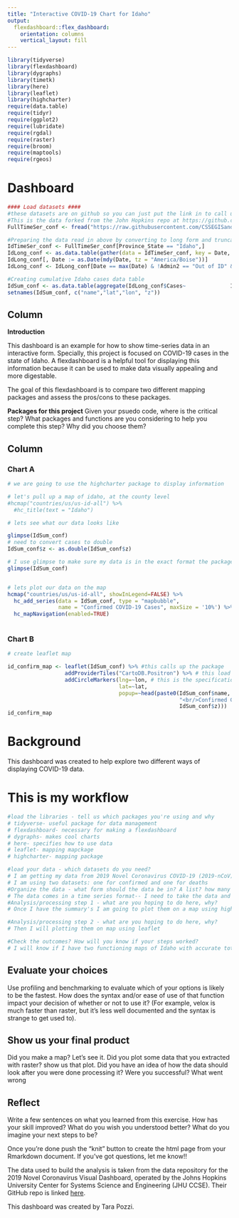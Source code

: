 ---
title: "Interactive COVID-19 Chart for Idaho"
output: 
  flexdashboard::flex_dashboard:
    orientation: columns
    vertical_layout: fill
---

```{r setup, include=FALSE}
library(tidyverse)
library(flexdashboard)
library(dygraphs)
library(timetk)
library(here)
library(leaflet)
library(highcharter)
require(data.table)
require(tidyr)
require(ggplot2)
require(lubridate)
require(rgdal)
require(raster)
require(broom)
require(maptools)
require(rgeos)

```

Dashboard
=====================================


```{r load data, message=FALSE, warning=FALSE, include=FALSE}
#### Load datasets ####
#these datasets are on github so you can just put the link in to call up the file location on github
#This is the data forked from the John Hopkins repo at https://github.com/CSSEGISandData/COVID-19.
FullTimeSer_conf <- fread("https://raw.githubusercontent.com/CSSEGISandData/COVID-19/master/csse_covid_19_data/csse_covid_19_time_series/time_series_covid19_confirmed_US.csv", header = T)

#Preparing the data read in above by converting to long form and truncating dates
IdTimeSer_conf <- FullTimeSer_conf[Province_State == "Idaho",]
IdLong_conf <- as.data.table(gather(data = IdTimeSer_conf, key = Date, value = Cases, 12:ncol(IdTimeSer_conf)))
IdLong_conf[, Date := as.Date(mdy(Date, tz = "America/Boise"))]
IdLong_conf <- IdLong_conf[Date == max(Date) & !Admin2 == "Out of ID" & !Admin2 == "Unassigned"]

#Creating cumulative Idaho cases data table
IdSum_conf <- as.data.table(aggregate(IdLong_conf$Cases~              IdLong_conf$Admin2+IdLong_conf$Lat+IdLong_conf$Long_, FUN = sum))
setnames(IdSum_conf, c("name","lat","lon", "z"))
```


Column {data-width=300}
-----------------------------------------------------------------------

**Introduction**

This dashboard is an example for how to show time-series data in an interactive form. Specially, this project is focused on COVID-19 cases in the state of Idaho. A flexdashboard is a helpful tool for displaying this information because it can be used to make data visually appealing and more digestable. 

The goal of this flexdashboard is to compare two different mapping packages and assess the pros/cons to these packages. 

**Packages for this project**
Given your psuedo code, where is the critical step? What packages and functions are you considering to help you complete this step? Why did you choose them? 

Column {data-width=650}
-----------------------------------------------------------------------

### Chart A

```{r}
# we are going to use the highcharter package to display information

# let's pull up a map of idaho, at the county level
#hcmap("countries/us/us-id-all") %>%
  #hc_title(text = "Idaho")

# lets see what our data looks like

glimpse(IdSum_conf)
# need to convert cases to double
IdSum_conf$z <- as.double(IdSum_conf$z)

# I use glimpse to make sure my data is in the exact format the package needs: columns are "name", "lat", "long
glimpse(IdSum_conf)


# lets plot our data on the map
hcmap("countries/us/us-id-all", showInLegend=FALSE) %>% 
  hc_add_series(data = IdSum_conf, type = "mapbubble",
                name = "Confirmed COVID-19 Cases", maxSize = '10%') %>% 
  hc_mapNavigation(enabled=TRUE)
  
```

### Chart B

```{r leaflet}

# create leaflet map

id_confirm_map <- leaflet(IdSum_conf) %>% #this calls up the package
                  addProviderTiles("CartoDB.Positron") %>% # this load the basemap type
                  addCircleMarkers(lng=~lon, # this is the specifications for the marker
                                   lat=~lat,
                                   popup=~head(paste0(IdSum_conf$name, # this tells is what information to display and how!
                                                      "<br/>Confirmed Cases:", 
                                                      IdSum_conf$z)))
id_confirm_map
```

Background
=====================================

This dashboard was created to help explore two different ways of displaying COVID-19 data. 

# This is my workflow
```{r}
#load the libraries - tell us which packages you're using and why
# tidyverse- useful package for data management
# flexdashboard- necessary for making a flexdashboard
# dygraphs- makes cool charts
# here- specifies how to use data
# leaflet- mapping mapckage
# highcharter- mapping package

#load your data - which datasets do you need?
# I am getting my data from 2019 Novel Coronavirus COVID-19 (2019-nCoV) Data Repository by Johns Hopkins Center for Systems Science and Engineering 
# I am using two datasets: one for confirmed and one for deaths
#Organize the data - what form should the data be in? A list? how many elements, a data frame? how many rows and columns?
# The data comes in a time series format-- I need to take the data and create a summation of all cases per county. 
#Analysis/processing step 1 - what are you hoping to do here, why? 
# Once I have the summary's I am going to plot them on a map using highcharter

#Analysis/processing step 2 - what are you hoping to do here, why? 
# Then I will plotting them on map using leaflet

#Check the outcomes? How will you know if your steps worked?
# I will know if I have two functioning maps of Idaho with accurate totals!
```

## Evaluate your choices
Use profiling and benchmarking to evaluate which of your options is likely to be the fastest. How does the syntax and/or ease of use of that function impact your decision of whether or not to use it? (For example, velox is much faster than raster, but it's less well documented and the syntax is strange to get used to).

## Show us your final product
Did you make a map? Let's see it. Did you plot some data that you extracted with raster? show us that plot. Did you have an idea of how the data should look after you were done processing it? Were you successful? What went wrong

## Reflect
Write a few sentences on what you learned from this exercise. How has your skill improved? What do you wish you understood better? What do you imagine your next steps to be?

Once you're done push the "knit" button to create the html page from your Rmarkdown document. If you've got questions, let me know!!

The data used to build the analysis is taken from the data repository for the 2019 Novel Coronavirus Visual Dashboard, operated by the Johns Hopkins University Center for Systems Science and Engineering (JHU CCSE). Their GitHub repo is linked [here](https://github.com/CSSEGISandData/COVID-19).

This dashboard was created by Tara Pozzi. 
